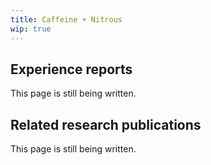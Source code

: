 ---
title: Caffeine + Nitrous
wip: true
---

## Experience reports

This page is still being written.

## Related research publications

This page is still being written.

